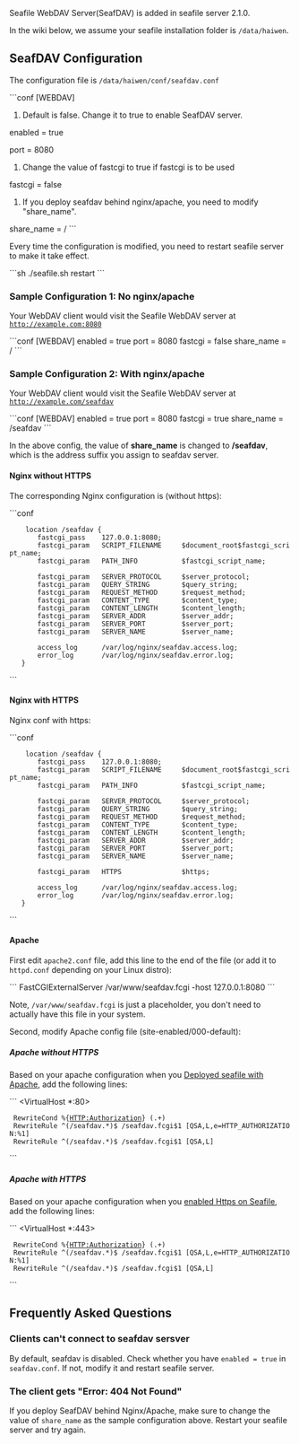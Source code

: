 Seafile WebDAV Server(SeafDAV) is added in seafile server 2.1.0.

In the wiki below, we assume your seafile installation folder is <code>/data/haiwen</code>.

== SeafDAV Configuration ==

The configuration file is <code>/data/haiwen/conf/seafdav.conf</code>

```conf
[WEBDAV]

# Default is false. Change it to true to enable SeafDAV server.
enabled = true

port = 8080

# Change the value of fastcgi to true if fastcgi is to be used
fastcgi = false

# If you deploy seafdav behind nginx/apache, you need to modify "share_name".
share_name = /
```

Every time the configuration is modified, you need to restart seafile server to make it take effect.

```sh
./seafile.sh restart
```


=== Sample Configuration 1: No nginx/apache ===

Your WebDAV client would visit the Seafile WebDAV server at <code>http://example.com:8080</code>

```conf
[WEBDAV]
enabled = true
port = 8080
fastcgi = false
share_name = /
```

=== Sample Configuration 2: With nginx/apache ===

Your WebDAV client would visit the Seafile WebDAV server at <code>http://example.com/seafdav</code>

```conf
[WEBDAV]
enabled = true
port = 8080
fastcgi = true
share_name = /seafdav
```

In the above config, the value of '''share_name''' is changed to '''/seafdav''', which is the address suffix you assign to seafdav server.


==== Nginx without HTTPS ====

The corresponding Nginx configuration is (without https):

```conf
     location /seafdav {
        fastcgi_pass    127.0.0.1:8080;
        fastcgi_param   SCRIPT_FILENAME     $document_root$fastcgi_script_name;
        fastcgi_param   PATH_INFO           $fastcgi_script_name;

        fastcgi_param   SERVER_PROTOCOL     $server_protocol;
        fastcgi_param   QUERY_STRING        $query_string;
        fastcgi_param   REQUEST_METHOD      $request_method;
        fastcgi_param   CONTENT_TYPE        $content_type;
        fastcgi_param   CONTENT_LENGTH      $content_length;
        fastcgi_param   SERVER_ADDR         $server_addr;
        fastcgi_param   SERVER_PORT         $server_port;
        fastcgi_param   SERVER_NAME         $server_name;

        access_log      /var/log/nginx/seafdav.access.log;
        error_log       /var/log/nginx/seafdav.error.log;
    }   
```

==== Nginx with HTTPS ====

Nginx conf with https:

```conf
     location /seafdav {
        fastcgi_pass    127.0.0.1:8080;
        fastcgi_param   SCRIPT_FILENAME     $document_root$fastcgi_script_name;
        fastcgi_param   PATH_INFO           $fastcgi_script_name;

        fastcgi_param   SERVER_PROTOCOL     $server_protocol;
        fastcgi_param   QUERY_STRING        $query_string;
        fastcgi_param   REQUEST_METHOD      $request_method;
        fastcgi_param   CONTENT_TYPE        $content_type;
        fastcgi_param   CONTENT_LENGTH      $content_length;
        fastcgi_param   SERVER_ADDR         $server_addr;
        fastcgi_param   SERVER_PORT         $server_port;
        fastcgi_param   SERVER_NAME         $server_name;

        fastcgi_param   HTTPS               $https;

        access_log      /var/log/nginx/seafdav.access.log;
        error_log       /var/log/nginx/seafdav.error.log;
    }   
```

==== Apache ====

First edit <code>apache2.conf</code> file, add this line to the end of the file (or add it to <code>httpd.conf</code> depending on your Linux distro):

```
FastCGIExternalServer /var/www/seafdav.fcgi -host 127.0.0.1:8080
```

Note, <code>/var/www/seafdav.fcgi</code> is just a placeholder, you don't need to actually have this file in your system.

Second, modify Apache config file (site-enabled/000-default):

===== Apache without HTTPS =====

Based on your apache configuration when you [[Deploy Seafile with apache|Deployed seafile with Apache]], add the following lines:

```
<VirtualHost *:80>

  RewriteCond %{HTTP:Authorization} (.+)
  RewriteRule ^(/seafdav.*)$ /seafdav.fcgi$1 [QSA,L,e=HTTP_AUTHORIZATION:%1]
  RewriteRule ^(/seafdav.*)$ /seafdav.fcgi$1 [QSA,L]

</virtualhost>
```

===== Apache with HTTPS =====

Based on your apache configuration when you [[Enable Https on Seafile web with Apache|enabled Https on Seafile]], add the following lines:

```
<VirtualHost *:443>

  RewriteCond %{HTTP:Authorization} (.+)
  RewriteRule ^(/seafdav.*)$ /seafdav.fcgi$1 [QSA,L,e=HTTP_AUTHORIZATION:%1]
  RewriteRule ^(/seafdav.*)$ /seafdav.fcgi$1 [QSA,L]

</virtualhost>
```

== Frequently Asked Questions ==

=== Clients can't connect to seafdav sersver ===

By default, seafdav is disabled. Check whether you have <code>enabled = true</code> in <code>seafdav.conf</code>.
If not, modify it and restart seafile server.


=== The client gets "Error: 404 Not Found" ===

If you deploy SeafDAV behind Nginx/Apache, make sure to change the value of <code>share_name</code> as the sample configuration above. Restart your seafile server and try again.

